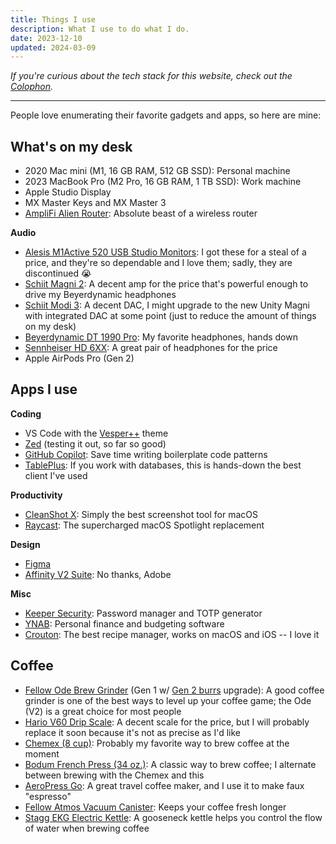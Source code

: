 ```yaml
---
title: Things I use
description: What I use to do what I do.
date: 2023-12-10
updated: 2024-03-09
---
```


_If you're curious about the tech stack for this website, check out the [Colophon](/colophon)._

---

People love enumerating their favorite gadgets and apps, so here are mine:

## What's on my desk

- 2020 Mac mini (M1, 16 GB RAM, 512 GB SSD): Personal machine
- 2023 MacBook Pro (M2 Pro, 16 GB RAM, 1 TB SSD): Work machine
- Apple Studio Display
- MX Master Keys and MX Master 3
- [AmpliFi Alien Router](https://store.amplifi.com/products/amplifi-alien): Absolute beast of a wireless router

**Audio**

- [Alesis M1Active 520 USB Studio Monitors](https://www.alesis.com/products/view/m1active-520-usb): I got these for a steal of a price, and they're so dependable and I love them; sadly, they are discontinued 😭
- [Schiit Magni 2](https://www.schiit.com/products/magni-unity): A decent amp for the price that's powerful enough to drive my Beyerdynamic headphones
- [Schiit Modi 3](https://www.schiit.com/products/modi-plus): A decent DAC, I might upgrade to the new Unity Magni with integrated DAC at some point (just to reduce the amount of things on my desk)
- [Beyerdynamic DT 1990 Pro](https://north-america.beyerdynamic.com/dt-1990-pro.html): My favorite headphones, hands down
- [Sennheiser HD 6XX](https://drop.com/buy/massdrop-sennheiser-hd6xx): A great pair of headphones for the price
- Apple AirPods Pro (Gen 2)

## Apps I use

**Coding**

- VS Code with the [Vesper++](https://marketplace.visualstudio.com/items?itemName=Obstinate.vesper-pp) theme
- [Zed](https://zed.dev/) (testing it out, so far so good)
- [GitHub Copilot](https://github.com/features/copilot): Save time writing boilerplate code patterns
- [TablePlus](https://tableplus.com/): If you work with databases, this is hands-down the best client I've used

**Productivity**

- [CleanShot X](https://cleanshot.sjv.io/rQyrMB): Simply the best screenshot tool for macOS
- [Raycast](https://raycast.com): The supercharged macOS Spotlight replacement

**Design**

- [Figma](https://figma.com)
- [Affinity V2 Suite](https://affinity.serif.com/en-us/affinity-pricing/): No thanks, Adobe

**Misc**

- [Keeper Security](https://www.keepersecurity.com/): Password manager and TOTP generator
- [YNAB](https://ynab.com/referral/?ref=DieZ_pENXK3UKc-U): Personal finance and budgeting software
- [Crouton](https://crouton.app/): The best recipe manager, works on macOS and iOS -- I love it

## Coffee

- [Fellow Ode Brew Grinder](https://fellowproducts.com/products/ode-brew-grinder) (Gen 1 w/ [Gen 2 burrs](https://fellowproducts.com/products/ode-gen-2-brew-burrs) upgrade): A good coffee grinder is one of the best ways to level up your coffee game; the Ode (V2) is a great choice for most people
- [Hario V60 Drip Scale](https://www.hario-usa.com/collections/scales/products/v60-drip-scale): A decent scale for the price, but I will probably replace it soon because it's not as precise as I'd like
- [Chemex (8 cup)](https://www.amazon.com/Chemex-Classic-Pour-over-Glass-Coffeemaker/dp/B000I1WP7W): Probably my favorite way to brew coffee at the moment
- [Bodum French Press (34 oz.)](https://www.amazon.com/Bodum-Chambord-French-Coffee-Chrome/dp/B01N9HZJ8R): A classic way to brew coffee; I alternate between brewing with the Chemex and this
- [AeroPress Go](https://aeropress.com/products/aeropress-go-travel-coffee-press): A great travel coffee maker, and I use it to make faux "espresso"
- [Fellow Atmos Vacuum Canister](https://fellowproducts.com/products/atmos-vacuum-canister): Keeps your coffee fresh longer
- [Stagg EKG Electric Kettle](https://fellowproducts.com/products/stagg-ekg-electric-pour-over-kettle?variant=31212442583140): A gooseneck kettle helps you control the flow of water when brewing coffee
